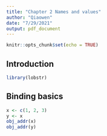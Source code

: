```yaml
---
title: "Chapter 2 Names and values"
author: "Qiaowen"
date: "7/29/2021"
output: pdf_document
---
```


```r
knitr::opts_chunk$set(echo = TRUE)
```

## Introduction
```r
library(lobstr)
```
## Binding basics
```r
x <- c(1, 2, 3)
y <- x
obj_addr(x)
obj_addr(y)
```
